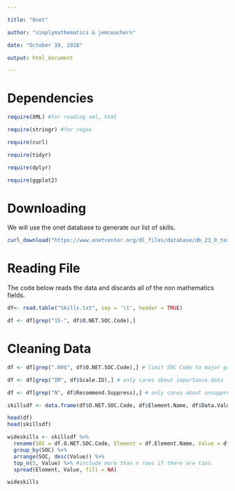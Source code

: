 ---

title: "Onet"

author: "simplymathematics & jemceachern"

date: "October 19, 2018"

output: html_document

---



# Dependencies



```{r}

require(XML) #for reading xml, html

require(stringr) #for regex

require(curl)

require(tidyr)

require(dplyr)

require(ggplot2)

```



# Downloading

We will use the onet database to generate our list of skills.



```{r}

curl_download("https://www.onetcenter.org/dl_files/database/db_23_0_text/Skills.txt", "Skills.txt")

```

# Reading File

The code below reads the data and discards all of the non mathematics fields.

```{r}

df<- read.table("Skills.txt", sep = '\t', header = TRUE)

df <- df[grep("15-", df$O.NET.SOC.Code),]

```

# Cleaning Data

```{r}

df <- df[grep(".00$", df$O.NET.SOC.Code),] # limit SOC Code to major groups only

df <- df[grep("IM", df$Scale.ID),] # only cares about importance data

df <- df[grep("N", df$Recommend.Suppress),] # only cares about unsuppressed data

skillsdf <- data.frame(df$O.NET.SOC.Code, df$Element.Name, df$Data.Value) 

head(df)
head(skillsdf)
```


```{r}

wideskills <- skillsdf %>% 
  rename(SOC = df.O.NET.SOC.Code, Element = df.Element.Name, Value = df.Data.Value) %>%
  group_by(SOC) %>%
  arrange(SOC, desc(Value)) %>% 
  top_n(5, Value) %>% #include more than n rows if there are ties. 
  spread(Element, Value, fill = NA)

wideskills



```
